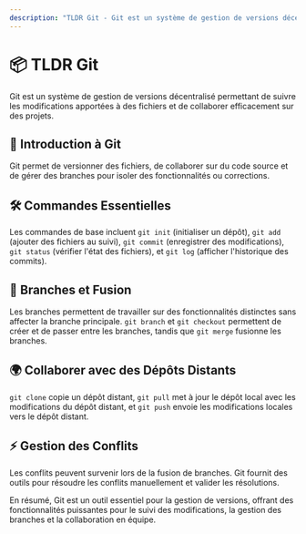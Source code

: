 ```yaml
---
description: "TLDR Git - Git est un système de gestion de versions décentralisé permettant de suivre les modifications apportées à des fichiers et de collaborer efficacement sur des projets"
---
```

# 📦 TLDR Git

Git est un système de gestion de versions décentralisé permettant de suivre les modifications apportées à des fichiers et de collaborer efficacement sur des projets.

## 🐙 Introduction à Git

Git permet de versionner des fichiers, de collaborer sur du code source et de gérer des branches pour isoler des fonctionnalités ou corrections.

## 🛠️ Commandes Essentielles

Les commandes de base incluent `git init` (initialiser un dépôt), `git add` (ajouter des fichiers au suivi), `git commit` (enregistrer des modifications), `git status` (vérifier l'état des fichiers), et `git log` (afficher l'historique des commits).

## 🌿 Branches et Fusion

Les branches permettent de travailler sur des fonctionnalités distinctes sans affecter la branche principale. `git branch` et `git checkout` permettent de créer et de passer entre les branches, tandis que `git merge` fusionne les branches.

## 🌍 Collaborer avec des Dépôts Distants

`git clone` copie un dépôt distant, `git pull` met à jour le dépôt local avec les modifications du dépôt distant, et `git push` envoie les modifications locales vers le dépôt distant.

## ⚡ Gestion des Conflits

Les conflits peuvent survenir lors de la fusion de branches. Git fournit des outils pour résoudre les conflits manuellement et valider les résolutions.

En résumé, Git est un outil essentiel pour la gestion de versions, offrant des fonctionnalités puissantes pour le suivi des modifications, la gestion des branches et la collaboration en équipe.